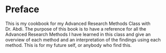 # Preface {.unnumbered}

This is my cookbook for my Advanced Research Methods Class with Dr. Abdi. The purpose of this book is to have a reference for all the Advanced Research Methods I have learned in this class and give an overview of each method and an interpretation of the findings using each method. This is for my future self, or anybody who find this.
